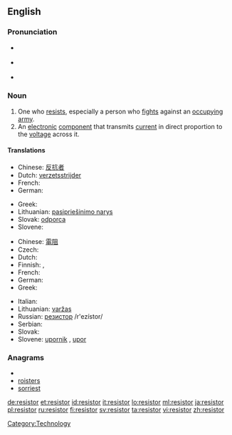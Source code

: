 ==English==

===Pronunciation===
* {{a|UK}} {{IPA|/rɪ'zɪstə/}}
* {{a|US}} {{IPA|/rɪ'zɪstɚ/}}
* {{rhymes|ɪstə(r)}}

===Noun===
{{en-noun}}

# One who [[resist]]s, especially a person who [[fight]]s against an [[occupy]]ing [[army]].
# An [[electronic]] [[component]] that transmits [[current]] in direct proportion to the [[voltage]] across it.

====Translations====
{{trans-top|One who resists, especially a person who fights against an occupying army}}
* Chinese: [[反抗]][[者]]
* Dutch: [[verzetsstrijder]] {{m}}
* French: {{t+|fr|résistant|m}}
* German: {{t+|de|Widerstandskämpfer|m}}
{{trans-mid}}
* Greek: {{t+|el|αντιστασιακός|m}}
* Lithuanian: [[pasipriešinimo narys]] {{m}}
* Slovak: [[odporca]] {{m}}
* Slovene: {{t+|sl|upornik|m}}
{{trans-bottom}}

{{trans-top|An electronic component that transmits current in direct proportion to the voltage across it}}
* Chinese: [[電阻]]
* Czech: {{t-|cs|odpor|m}}
* Dutch: {{t+|nl|weerstand|m}}
* Finnish: {{t+|fi|vastus}}, {{t+|fi|resistori}}
* French: {{t+|fr|résistance|f}}
* German: {{t+|de|Widerstand|m}}
* Greek: {{t+|el|αντίσταση|f}}
{{trans-mid}}
* Italian: {{t-|it|resistore|m}}
* Lithuanian: [[varžas]] {{f}}
* Russian: [[резистор]] /r'ezístor/ {{m}}
* Serbian: {{t-|sr|отпорник|m|tr=otpornik|sc=Cyrl}}
* Slovak: {{t-|sk|odpor|m}}
* Slovene: [[upornik]] {{m}}, [[upor]] {{m}}
{{trans-bottom}}

===Anagrams===
* {{alphagram|eiorrsst}}
* [[roisters#English|roisters]]
* [[sorriest#English|sorriest]]

[[Category:Technology]]

[[de:resistor]]
[[et:resistor]]
[[id:resistor]]
[[it:resistor]]
[[lo:resistor]]
[[ml:resistor]]
[[ja:resistor]]
[[pl:resistor]]
[[ru:resistor]]
[[fi:resistor]]
[[sv:resistor]]
[[ta:resistor]]
[[vi:resistor]]
[[zh:resistor]]